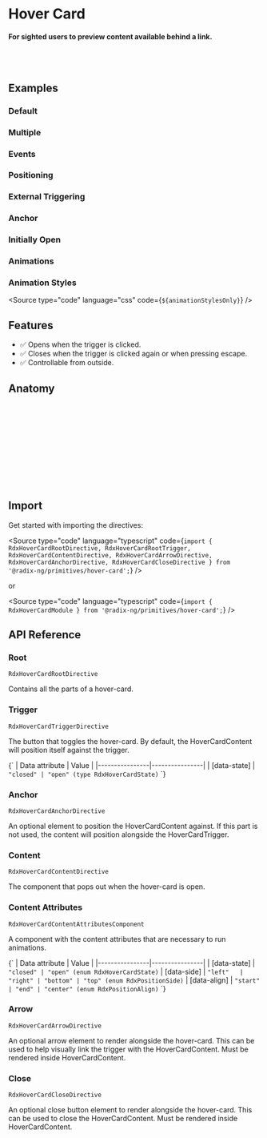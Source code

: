 
<Meta title="Primitives/Hover Card" />

# Hover Card

#### For sighted users to preview content available behind a link.

<br />
<br />

## Examples
### Default

<Canvas sourceState="hidden" of={HoverCardStories.Default} />

### Multiple

<Canvas sourceState="hidden" of={HoverCardStories.Multiple} />

### Events

<Canvas sourceState="hidden" of={HoverCardStories.Events} />

### Positioning

<Canvas sourceState="hidden" of={HoverCardStories.Positioning} />

### External Triggering

<Canvas sourceState="hidden" of={HoverCardStories.ExternalTriggering} />

### Anchor

<Canvas sourceState="hidden" of={HoverCardStories.Anchor} />

### Initially Open

<Canvas sourceState="hidden" of={HoverCardStories.InitiallyOpen} />

### Animations

<Canvas sourceState="hidden" of={HoverCardStories.Animations} />

### Animation Styles

<Source type="code" language="css" code={`${animationStylesOnly}`} />


## Features

- ✅ Opens when the trigger is clicked.
- ✅ Closes when the trigger is clicked again or when pressing escape.
- ✅ Controllable from outside.

## Anatomy

```html
<ng-container rdxHoverCardRoot>
    <button class="IconButton" rdxHoverCardTrigger>+</button>

    <ng-template rdxHoverCardContent>
        <div class="HoverCardContent" rdxHoverCardContentAttributes>
            <button class="HoverCardClose" rdxHoverCardClose aria-label="Close">X</button>
            Hover Card Content
            <div class="HoverCardArrow" rdxHoverCardArrow></div>
        </div>
    </ng-template>
</ng-container>
```

## Import

Get started with importing the directives:

<Source type="code" language="typescript" code={`import {
  RdxHoverCardRootDirective,
  RdxHoverCardRootTrigger,
  RdxHoverCardContentDirective,
  RdxHoverCardArrowDirective,
  RdxHoverCardAnchorDirective,
  RdxHoverCardCloseDirective
} from '@radix-ng/primitives/hover-card';`} />

or

<Source type="code" language="typescript" code={`import { RdxHoverCardModule } from '@radix-ng/primitives/hover-card';`} />

## API Reference

### Root
`RdxHoverCardRootDirective`

Contains all the parts of a hover-card.

<ArgTypes of={RdxHoverCardRootDirective} />

### Trigger
`RdxHoverCardTriggerDirective`

The button that toggles the hover-card. By default, the HoverCardContent will position itself against the trigger.

<Markdown>
{`
| Data attribute | Value          |
|----------------|----------------|
| [data-state]   | <code>"closed" | "open" (type RdxHoverCardState)</code>
`}
</Markdown>

### Anchor
`RdxHoverCardAnchorDirective`

An optional element to position the HoverCardContent against. If this part is not used, the content will position alongside the HoverCardTrigger.

### Content
`RdxHoverCardContentDirective`

The component that pops out when the hover-card is open.

<ArgTypes of={RdxHoverCardContentDirective} />

### Content Attributes
`RdxHoverCardContentAttributesComponent`

A component with the content attributes that are necessary to run animations.

<ArgTypes of={RdxHoverCardContentAttributesComponent} />

<Markdown>
{`
| Data attribute | Value          |
|----------------|----------------|
| [data-state]   | <code>"closed" | "open" (enum RdxHoverCardState)</code>
| [data-side]    | <code>"left"   | "right" | "bottom" | "top" (enum RdxPositionSide)</code>
| [data-align]   | <code>"start"  | "end" | "center" (enum RdxPositionAlign)</code>
`}
</Markdown>

### Arrow
`RdxHoverCardArrowDirective`

An optional arrow element to render alongside the hover-card. This can be used to help visually link the trigger with the HoverCardContent. Must be rendered inside HoverCardContent.

<ArgTypes of={RdxHoverCardArrowDirective} />

### Close
`RdxHoverCardCloseDirective`

An optional close button element to render alongside the hover-card. This can be used to close the HoverCardContent. Must be rendered inside HoverCardContent.
